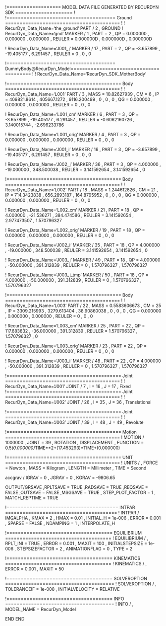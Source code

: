 !=================== MODEL DATA FILE GENERATED BY RECURDYN SDK ====================
!
!====================================== Ground ========================================
!
!                         RecurDyn_Data_Name='the_ground'
PART / 2 , GROUND
!                         RecurDyn_Data_Name='gnd'
MARKER / 1
, PART = 2
, QP = 0.000000 , 0.000000 , 0.000000
, REULER = 0.000000D , 0.000000D , 0.000000D
 
 


!                         RecurDyn_Data_Name='J001_j'
MARKER / 17
, PART = 2
, QP = -3.657899 , -19.405177 , 6.291457
, REULER = 0 , 0 , 0
 
 
!====================================== DummyBody@RecurDyn_Model========================================
!
!                         RecurDyn_Data_Name='RecurDyn_SDK_MotherBody'


!======================================== Body ========================================
!
!                         RecurDyn_Data_Name='L001'
PART / 3
, MASS = 10.82627939
, CM = 6
, IP = 409821.8614 , 405667.1272 , 9116.200499
, 0 , 0 , 0
, QG = 0.000000 , 0.000000 , 0.000000
, REULER = 0 , 0 , 0
 
 
!                         RecurDyn_Data_Name='L001_cm'
MARKER / 6
, PART = 3
, QP = -3.657899 , -19.405177 , 6.291457
, REULER = -0.6062160726 , 3.140015744 , -2.696233786
 
 
!                         RecurDyn_Data_Name='L001_orig'
MARKER / 4
, PART = 3
, QP = 0.000000 , 0.000000 , 0.000000
, REULER = 0 , 0 , 0
 
 
!                         RecurDyn_Data_Name='J001_i'
MARKER / 16
, PART = 3
, QP = -3.657899 , -19.405177 , 6.291457
, REULER = 0 , 0 , 0
 
 
!                         RecurDyn_Data_Name='J002_j'
MARKER / 36
, PART = 3
, QP = 4.000000 , -19.000000 , 348.500038
, REULER = 3.141592654 , 3.141592654 , 0
 
 
!======================================== Body ========================================
!
!                         RecurDyn_Data_Name='L002'
PART / 18
, MASS = 1.244612826
, CM = 21
, IP = 714.3423838 , 656.2893187 , 164.8795952
, 0 , 0 , 0
, QG = 0.000000 , 0.000000 , 0.000000
, REULER = 0 , 0 , 0
 
 
!                         RecurDyn_Data_Name='L002_cm'
MARKER / 21
, PART = 18
, QP = 4.000000 , -21.536271 , 384.474586
, REULER = 3.141592654 , 2.977473507 , 1.570796327
 
 
!                         RecurDyn_Data_Name='L002_orig'
MARKER / 19
, PART = 18
, QP = 0.000000 , 0.000000 , 0.000000
, REULER = 0 , 0 , 0
 
 
!                         RecurDyn_Data_Name='J002_i'
MARKER / 35
, PART = 18
, QP = 4.000000 , -19.000000 , 348.500038
, REULER = 3.141592654 , 3.141592654 , 0
 
 
!                         RecurDyn_Data_Name='J003_j'
MARKER / 49
, PART = 18
, QP = 4.000000 , -50.000000 , 391.312839
, REULER = 0 , 1.570796327 , 1.570796327
 
 
!                         RecurDyn_Data_Name='J003_j_tmp'
MARKER / 50
, PART = 18
, QP = 4.000000 , -50.000000 , 391.312839
, REULER = 0 , 1.570796327 , 1.570796327
 
 
!======================================== Body ========================================
!
!                         RecurDyn_Data_Name='L003'
PART / 22
, MASS = 0.5583606673
, CM = 25
, IP = 3309.215993 , 3279.613404 , 38.90860038
, 0 , 0 , 0
, QG = 0.000000 , 0.000000 , 0.000000
, REULER = 0 , 0 , 0
 
 
!                         RecurDyn_Data_Name='L003_cm'
MARKER / 25
, PART = 22
, QP = 117.683832 , -36.000000 , 391.312839
, REULER = 1.570796327 , 1.570796327 , 0
 
 
!                         RecurDyn_Data_Name='L003_orig'
MARKER / 23
, PART = 22
, QP = 0.000000 , 0.000000 , 0.000000
, REULER = 0 , 0 , 0
 
 
!                         RecurDyn_Data_Name='J003_i'
MARKER / 48
, PART = 22
, QP = 4.000000 , -50.000000 , 391.312839
, REULER = 0 , 1.570796327 , 1.570796327
 
 
!======================================== Joint ========================================
!
!                         RecurDyn_Data_Name='J001'
JOINT / 7
, I = 16
, J = 17
, Fixed
!======================================== Joint ========================================
!
!                         RecurDyn_Data_Name='J002'
JOINT / 26
, I = 35
, J = 36
, Translational
 
 
!======================================== Joint ========================================
!
!                         RecurDyn_Data_Name='J003'
JOINT / 39
, I = 48
, J = 49
, Revolute
 
 
!======================================== Motion ========================================
!
MOTION / 1000000
, JOINT = 39
, ROTATION 
, DISPLACEMENT 
, FUNCTION = 0.5*(0.000000)*TIME**2+(17.453293)*TIME+(0.000000)\
 
 
!======================================== UNIT ========================================
!
UNITS / 
, FORCE = Newton
, MASS = Kilogram
, LENGTH = Millimeter
, TIME = Second


accgrav /  IGRAV = 0
, JGRAV = 0
, KGRAV = -9806.65


OUTPUT/GRSAVE
,RPLTSAVE = TRUE
,RADSAVE = TRUE
,REQSAVE = FALSE
,OUTSAVE = FALSE
,MSGSAVE = TRUE
, STEP_PLOT_FACTOR = 1
, MATCH_REPTIME = TRUE


!======================================= INTPAR =======================================
!
INTPAR / IMGALPHA
, KMAX = 2
, HMAX = 0.01
, INITIAL_H = 1e-006
, ERROR = 0.001
, SPARSE = FALSE
, NDAMPING = 1
, INTERPOLATE_H


!===================================== EQUILIBRIUM =====================================
!
EQUILIBRIUM /
, RPLT_INI = TRUE
, ERROR = 0.001
, MAXIT = 100
, INITIALSTEPSIZE = 1e-006
, STEPSIZEFACTOR = 2
, ANIMATIONFLAG = 0
, TYPE = 2


!===================================== KINEMATICS =====================================
!
KINEMATICS /
, ERROR = 0.001
, MAXIT = 50




!===================================== SOLVEROPTION ======================================
!
SOLVEROPTION /
, TOLERANCEIF  = 1e-008
, INITIALVELOCITY  = RELATIVE


!===================================== INFO ======================================
!
INFO /
, MODEL_NAME = RecurDyn_Model


END
END
